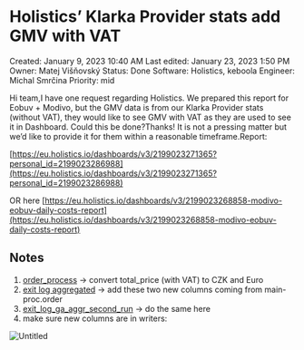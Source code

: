 # Holistics’ Klarka Provider stats add GMV with VAT

Created: January 9, 2023 10:40 AM
Last edited: January 23, 2023 1:50 PM
Owner: Matej Višňovský
Status: Done
Software: Holistics, keboola
Engineer: Michal Smrčina
Priority: mid

Hi team,I have one request regarding Holistics. We prepared this report for Eobuv + Modivo, but the GMV data is from our Klarka Provider stats (without VAT), they would like to see GMV with VAT as they are used to see it in Dashboard. Could this be done?Thanks! It is not a pressing matter but we’d like to provide it for them within a reasonable timeframe.Report:

[https://eu.holistics.io/dashboards/v3/2199023271365?personal_id=2199023286988](https://eu.holistics.io/dashboards/v3/2199023271365?personal_id=2199023286988)

OR here [https://eu.holistics.io/dashboards/v3/2199023268858-modivo-eobuv-daily-costs-report](https://eu.holistics.io/dashboards/v3/2199023268858-modivo-eobuv-daily-costs-report)

## Notes

1. [order_process](https://connection.keboola.com/admin/projects/1828/transformations/bucket/216755000/transformation/216835325) → convert total_price (with VAT) to CZK and Euro
2. [exit log aggregated](https://connection.keboola.com/admin/projects/1828/transformations/bucket/218763689/transformation/625084641) → add these two new columns coming from main-proc.order
3. [exit_log_ga_aggr_second_run](https://connection.keboola.com/admin/projects/1828/transformations/bucket/764334932/transformation/769876756) → do the same here
4. make sure new columns are in writers:

![Untitled](Holistics%E2%80%99%20Klarka%20Provider%20stats%20add%20GMV%20with%20VAT%20cebb3824ccd64a248c959839c6aada49/Untitled.png)
